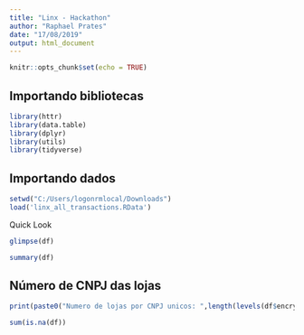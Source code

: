 ```yaml
---
title: "Linx - Hackathon"
author: "Raphael Prates"
date: "17/08/2019"
output: html_document
---
```


```r
knitr::opts_chunk$set(echo = TRUE)
```

## Importando bibliotecas

```r
library(httr)
library(data.table)
library(dplyr)
library(utils)
library(tidyverse)
```

## Importando dados

```r
setwd("C:/Users/logonrmlocal/Downloads")
load('linx_all_transactions.RData')
```

Quick Look

```r
glimpse(df)
```

```r
summary(df)
```
## Número de CNPJ das lojas
```r
print(paste0("Numero de lojas por CNPJ unicos: ",length(levels(df$encrypted_cnpj))))
```

```r
sum(is.na(df))
```